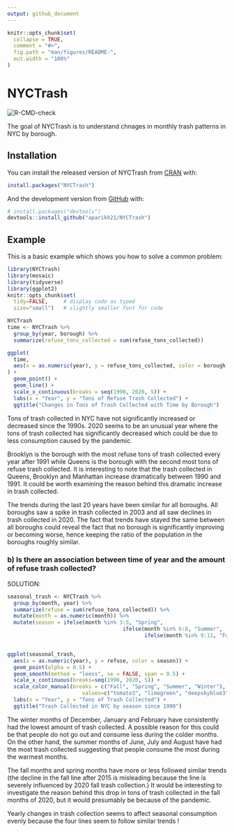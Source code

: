 ```yaml
---
output: github_document
---
```


<!-- README.md is generated from README.Rmd. Please edit that file -->

```r
knitr::opts_chunk$set(
  collapse = TRUE,
  comment = "#>",
  fig.path = "man/figures/README-",
  out.width = "100%"
)
```

# NYCTrash

<!-- badges: start -->
![R-CMD-check](https://github.com/aparikh21/NYCTrash/workflows/R-CMD-check/badge.svg)
<!-- badges: end -->

The goal of NYCTrash is to understand chnages in monthly trash patterns in NYC by borough.

## Installation

You can install the released version of NYCTrash from [CRAN](https://CRAN.R-project.org) with:

``` r
install.packages("NYCTrash")
```

And the development version from [GitHub](https://github.com/) with:

``` r
# install.packages("devtools")
devtools::install_github("aparikh21/NYCTrash")
```
## Example

This is a basic example which shows you how to solve a common problem:

```r
library(NYCTrash)
library(mosaic)
library(tidyverse)
library(ggplot2)
knitr::opts_chunk$set(
  tidy=FALSE,     # display code as typed
  size="small")   # slightly smaller font for code
```


```r
NYCTrash
time <- NYCTrash %>%
  group_by(year, borough) %>%
  summarize(refuse_tons_collected = sum(refuse_tons_collected))

ggplot(
  time,
  aes(x = as.numeric(year), y = refuse_tons_collected, color = borough)
) +
  geom_point() +
  geom_line() +
  scale_x_continuous(breaks = seq(1990, 2020, 5)) +
  labs(x = "Year", y = "Tons of Refuse Trash Collected") +
  ggtitle("Changes in Tons of Trash Collected with Time by Borough")
```

Tons of trash collected in NYC have not significantly increased or decreased since the 1990s. 2020 seems to be an unusual year where the tons of trash collected has significantly decreased which could be due to less consumption caused by the pandemic.

Brooklyn is the borough with the most refuse tons of trash collected every year after 1991 while Queens is the borough with the second most tons of refuse trash collected. It is interesting to note that the trash collected in Queens, Brooklyn and Manhattan increase dramatically between 1990 and 1991. It could be worth examining the reason behind this dramatic increase in trash collected. 

The trends during the last 20 years have been similar for all boroughs. All boroughs saw a spike in trash collected in 2003 and all saw declines in trash collected in 2020. The fact that trends have stayed the same between all boroughs could reveal the fact that no borough is significantly improving or becoming worse, hence keeping the ratio of the population in the boroughs roughly similar. 

### b) Is there an association between time of year and the amount of refuse trash collected?

SOLUTION:

```r
seasonal_trash <- NYCTrash %>%
  group_by(month, year) %>%
  summarize(refuse = sum(refuse_tons_collected)) %>%
  mutate(month = as.numeric(month)) %>%
  mutate(season = ifelse(month %in% 3:5, "Spring",
                                     ifelse(month %in% 6:8, "Summer", 
                                            ifelse(month %in% 9:11, "Fall", "Winter"))))


ggplot(seasonal_trash,
  aes(x = as.numeric(year), y = refuse, color = season)) +
  geom_point(alpha = 0.5) +
  geom_smooth(method = "loess", se = FALSE, span = 0.5) + 
  scale_x_continuous(breaks=seq(1990, 2020, 5)) +
  scale_color_manual(breaks = c("Fall", "Spring", "Summer", "Winter"),
                        values=c("tomato3", "limegreen", "deepskyblue3", "black")) +
  labs(x = "Year", y = "Tons of Trash Collected") + 
  ggtitle("Trash Collected in NYC by season since 1990")
```
The winter months of December, January and February have consistently had the lowest amount of trash collected. A possible reason for this could be that people do not go out and consume less during the colder months. On the other hand, the summer months of June, July and August have had the most trash collected suggesting that people consume the most during the warmest months. 

The fall months and spring months have more or less followed similar trends (the decline in the fall line after 2015 is misleading because the line is severely influenced by 2020 fall trash collection.) It would be interesting to investigate the reason behind this drop in tons of trash collected in the fall months of 2020, but it would presumably be because of the pandemic.  

Yearly changes in trash collection seems to affect seasonal consumption evenly because the four lines seem to follow similar trends !
